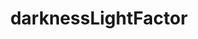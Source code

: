 ---
title: darknessLightFactor
description: darknessLightFactor
sidebar:
  label: darknessLightFactor
  order: 1
  badge:
    text: Outdated
    variant: caution
---